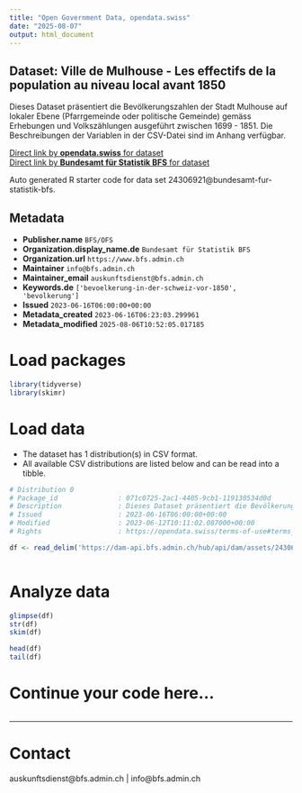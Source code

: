 ```yaml
---
title: "Open Government Data, opendata.swiss"
date: "2025-08-07"
output: html_document
---
```


## Dataset: Ville de Mulhouse - Les effectifs de la population au niveau local avant 1850

Dieses Dataset präsentiert die Bevölkerungszahlen der Stadt Mulhouse auf lokaler Ebene (Pfarrgemeinde oder politische Gemeinde) gemäss Erhebungen und Volkszählungen ausgeführt zwischen 1699 - 1851. Die Beschreibungen der Variablen in der CSV-Datei sind im Anhang verfügbar.

[Direct link by **opendata.swiss** for dataset](https://opendata.swiss/de/dataset/ville-de-mulhouse-les-effectifs-de-la-population-au-niveau-local-avant-1850)<br>
[Direct link by **Bundesamt für Statistik BFS** for dataset](https://www.bfs.admin.ch/asset/de/ts-x-01-2223-ML)

Auto generated R starter code for data set 24306921@bundesamt-fur-statistik-bfs.

## Metadata

- **Publisher.name** `BFS/OFS`
- **Organization.display_name.de** `Bundesamt für Statistik BFS`
- **Organization.url** `https://www.bfs.admin.ch`
- **Maintainer** `info@bfs.admin.ch`
- **Maintainer_email** `auskunftsdienst@bfs.admin.ch`
- **Keywords.de** `['bevoelkerung-in-der-schweiz-vor-1850', 'bevolkerung']`
- **Issued** `2023-06-16T06:00:00+00:00`
- **Metadata_created** `2023-06-16T06:23:03.299961`
- **Metadata_modified** `2025-08-06T10:52:05.017185`


# Load packages

```r

library(tidyverse)
library(skimr)

```

# Load data

-   The dataset has 1 distribution(s) in CSV format.
-   All available CSV distributions are listed below and can be read into a tibble.

```r

# Distribution 0
# Package_id               : 071c0725-2ac1-4405-9cb1-119130534d0d
# Description              : Dieses Dataset präsentiert die Bevölkerungszahlen der Stadt Mulhouse auf lokaler Ebene (Pfarrgemeinde oder politische Gemeinde) gemäss Erhebungen und Volkszählungen ausgeführt zwischen 1699 - 1851. Die Beschreibungen der Variablen in der CSV-Datei sind im Anhang verfügbar.
# Issued                   : 2023-06-16T06:00:00+00:00
# Modified                 : 2023-06-12T10:11:02.087000+00:00
# Rights                   : https://opendata.swiss/terms-of-use#terms_by_ask

df <- read_delim('https://dam-api.bfs.admin.ch/hub/api/dam/assets/24306934/master')



```

# Analyze data

```r

glimpse(df)
str(df)
skim(df)

head(df)
tail(df)

```

# Continue your code here...

```r

```

------------------------------------------------------------------------

# Contact

auskunftsdienst@bfs.admin.ch | info@bfs.admin.ch
